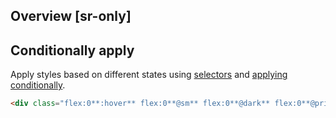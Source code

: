 ## Overview [sr-only]
<Overview/>

## Conditionally apply
Apply styles based on different states using [selectors](/guide/state-selectors) and [applying conditionally](/guide/applying-conditionally).
```html
<div class="flex:0**:hover** flex:0**@sm** flex:0**@dark** flex:0**@print**">…</div>
```

